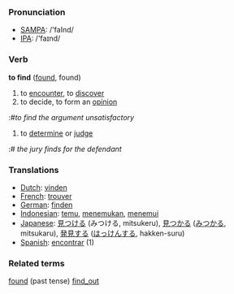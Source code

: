 === Pronunciation ===
*[[w:SAMPA|SAMPA]]: /'faInd/
*[[w:IPA|IPA]]: /'faɪnd/

=== Verb ===

'''to find''' ([[found]], found)

# to [[encounter]], to [[discover]]
# to decide, to form an [[opinion]]
:#''to find the argument unsatisfactory''
# to [[determine]] or [[judge]]
:# ''the jury finds for the defendant''

=== Translations ===
*[[Dutch]]: [[vinden]]
*[[French]]: [[trouver]]
*[[German]]: [[finden]]
*[[Indonesian]]: [[temu]], [[temu|menemukan]], [[temu|menemui]]
*[[Japanese]]: [[見つける]] (みつける, mitsukeru), [[見つかる]] ([[みつかる]], mitsukaru), [[発見]]する ([[はっけん]]する, hakken-suru)
*[[Spanish]]: [[encontrar]] (1)

=== Related terms ===
[[found]] (past tense)
[[find_out]]